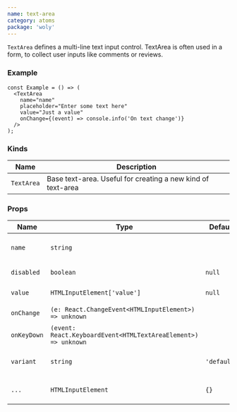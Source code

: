 ```yaml
---
name: text-area
category: atoms
package: 'woly'
---
```



`TextArea` defines a multi-line text input control. TextArea is often used in a form, to collect user inputs like comments or reviews.

### Example

<TextAreaExample />

```tsx
const Example = () => (
  <TextArea
    name="name"
    placeholder="Enter some text here"
    value="Just a value"
    onChange={(event) => console.info('On text change')}
  />
);
```

### Kinds

| Name       | Description                                                 |
| ---------- | ------------------------------------------------------------|
| `TextArea` | Base text-area. Useful for creating a new kind of text-area |

### Props

| Name       | Type                                                          | Default     | Description                                       |
| ---------- | ------------------------------------------------------------- | ----------- | ------------------------------------------------- |
| `name`     | `string`                                                      |             | Name attribute specifies a name of the text-area  |
| `disabled` | `boolean`                                                     | `null`      | HTML disabled attribute                           |
| `value`    | `HTMLInputElement['value']`                                   | `null`      | Value of text-area field                          |
| `onChange` | `(e: React.ChangeEvent<HTMLInputElement>) => unknown`         |             | Callback when user text-area                      |
| `onKeyDown`| `(event: React.KeyboardEvent<HTMLTextAreaElement>) => unknown`|             | Callback when user text-area                      |
| `variant`  | `string`                                                      | `'default'` | Variant prop to style TextArea component          |
| `...`      | `HTMLInputElement`                                            | `{}`        | Other props are inherited from `HTMLInputElement` |
